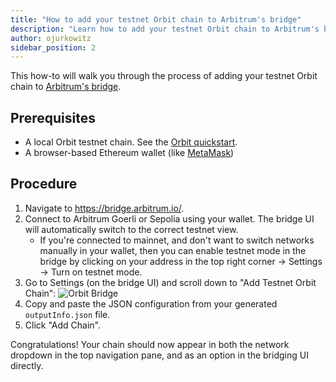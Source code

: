 ```yaml
---
title: "How to add your testnet Orbit chain to Arbitrum's bridge"
description: "Learn how to add your testnet Orbit chain to Arbitrum's bridge."
author: ojurkowitz
sidebar_position: 2
---
```



<PublicPreviewBannerPartial />

This how-to will walk you through the process of adding your testnet Orbit chain to [Arbitrum's bridge](https://bridge.arbitrum.io/).

## Prerequisites

- A local Orbit testnet chain. See the [Orbit quickstart](/launch-orbit-chain/orbit-quickstart).
- A browser-based Ethereum wallet (like [MetaMask](https://chrome.google.com/webstore/detail/metamask/nkbihfbeogaeaoehlefnkodbefgpgknn))

## Procedure

1. Navigate to https://bridge.arbitrum.io/.
2. Connect to Arbitrum Goerli or Sepolia using your wallet. The bridge UI will automatically switch to the correct testnet view.
   - If you're connected to mainnet, and don't want to switch networks manually in your wallet, then you can enable testnet mode in the bridge by clicking on your address in the top right corner -> Settings -> Turn on testnet mode.
3. Go to Settings (on the bridge UI) and scroll down to "Add Testnet Orbit Chain":
   ![Orbit Bridge](../assets/orbit_bridge.png)
4. Copy and paste the JSON configuration from your generated `outputInfo.json` file.
5. Click "Add Chain".

Congratulations! Your chain should now appear in both the network dropdown in the top navigation pane, and as an option in the bridging UI directly.
